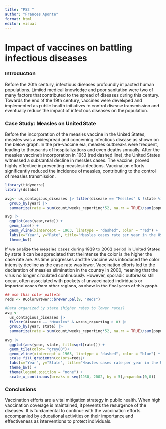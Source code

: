 ```yaml
---
title: "PS2 "
author: "Frances Aponte"
format: html
editor: visual
---
```


# Impact of vaccines on battling infectious diseases

### Introduction

Before the 20th century, infectious diseases profoundly impacted human populations. Limited medical knowledge and poor sanitation were two of many factors that contributed to the spread of diseases during this century. Towards the end of the 19th century, vaccines were developed and implemented as public health initiatives to control disease transmission and eventually reduce the impact of infectious diseases on the population.

### Case Study: Measles on United State

Before the incorporation of the measles vaccine in the United States, measles was a widespread and concerning infectious disease as shown on the below graph. In the pre-vaccine era, measles outbreaks were frequent, leading to thousands of hospitalizations and even deaths annually. After the measles vaccine's incorporation in 1963 (red dashed line), the United States witnessed a substantial decline in measles cases. The vaccine, proved highly effective in preventing measles infections. Vaccination efforts significantly reduced the incidence of measles, contributing to the control of measles transmission.

```r
library(tidyverse)
library(dslabs)

avg<- us_contagious_diseases |> filter(disease == "Measles" & !state %in% c("Alaska","Hawaii") & weeks_reporting > 0) |>
  group_by(year) |>
  summarize(rate = sum(count/weeks_reporting*52, na.rm = TRUE)/sum(population)*10000)

avg |> 
  ggplot(aes(year,rate)) +  
  geom_line() + 
  geom_vline(xintercept = 1963, linetype = "dashed", color = "red") +
  labs(x="Year", y="Rate", title="Measles cases rate per year in the US") + 
  theme_bw() 
```

If we analize the measles cases during 1928 to 2002 period in United States by state it can be appreciated that the intense the color is the higher the case rate are. As time progresses and the vaccine was introduced the color intensity decline as the case rate was lower. Vaccination efforts led to the declaration of measles elimination in the country in 2000, meaning that the virus no longer circulated continuously. However, sporadic outbreaks still occur, often associated with pockets of unvaccinated individuals or imported cases from other regions, as show in the final years of this graph.

```r
## use this color pallete
reds <- RColorBrewer::brewer.pal(9, "Reds")

#Data organized by state (higher rates to lower rates)
avg <- 
  us_contagious_diseases |> 
  filter(disease == "Measles" & weeks_reporting > 0) |>
  group_by(year, state) |>
  summarize(rate = sum(count/weeks_reporting*52, na.rm = TRUE)/sum(population)*10000)

avg |> 
  ggplot(aes(year, state, fill=sqrt(rate))) +  
  geom_tile(color= "grey80")+
  geom_vline(xintercept = 1963, linetype = "dashed", color = "blue") +
  scale_fill_gradientn(colors=reds)+
  labs(x="Year", y="State", title="Measles cases rate per year in the US") + 
  theme_bw() + 
  theme(legend.position = "none") +
  scale_x_continuous(breaks = seq(1930, 2002, by = 5),expand=c(0,0))
```

### Conclusions

Vaccination efforts are a vital mitigation strategy in public health. When high vaccination coverage is maintained, it prevents the resurgence of the diseases. It is fundamental to continue with the vaccination efforts accompanied by educational activities on their importance and effectiveness as interventions to protect individuals. 










